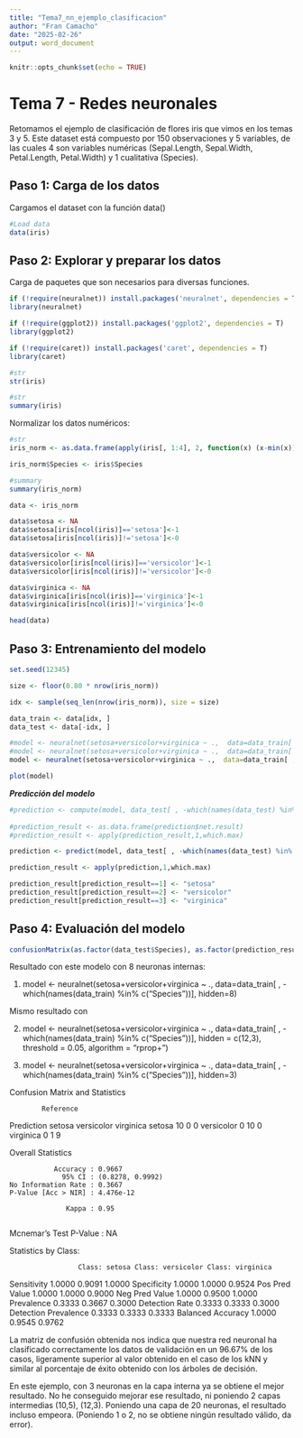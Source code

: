 ```yaml
---
title: "Tema7_nn_ejemplo_clasificacion"
author: "Fran Camacho"
date: "2025-02-26"
output: word_document
---
```


```r
knitr::opts_chunk$set(echo = TRUE)
```

# Tema 7 - Redes neuronales

Retomamos el ejemplo de clasificación de flores iris que vimos en los temas 3 y 5. 
Este dataset está compuesto por 150 observaciones y 5 variables, de las cuales 4 son
variables numéricas (Sepal.Length, Sepal.Width, Petal.Length, Petal.Width) y 1
cualitativa (Species).



## Paso 1: Carga de los datos

Cargamos el dataset con la función data()

```r
#Load data
data(iris)
```


## Paso 2: Explorar y preparar los datos

Carga de paquetes que son necesarios para diversas funciones.

```r
if (!require(neuralnet)) install.packages('neuralnet', dependencies = T)
library(neuralnet)

if (!require(ggplot2)) install.packages('ggplot2', dependencies = T)
library(ggplot2)

if (!require(caret)) install.packages('caret', dependencies = T)
library(caret)   
```


```r
#str
str(iris)
```


```r
#str
summary(iris)
```

Normalizar los datos numéricos:

```r
#str
iris_norm <- as.data.frame(apply(iris[, 1:4], 2, function(x) (x-min(x))/(max(x)-min(x)))) 

iris_norm$Species <- iris$Species
```


```r
#summary
summary(iris_norm)
```


```r
data <- iris_norm

data$setosa <- NA
data$setosa[iris[ncol(iris)]=='setosa']<-1
data$setosa[iris[ncol(iris)]!='setosa']<-0

data$versicolor <- NA
data$versicolor[iris[ncol(iris)]=='versicolor']<-1
data$versicolor[iris[ncol(iris)]!='versicolor']<-0

data$virginica <- NA
data$virginica[iris[ncol(iris)]=='virginica']<-1
data$virginica[iris[ncol(iris)]!='virginica']<-0
```


```r
head(data)
```




## Paso 3: Entrenamiento del modelo

```r
set.seed(12345)

size <- floor(0.80 * nrow(iris_norm))

idx <- sample(seq_len(nrow(iris_norm)), size = size)

data_train <- data[idx, ]
data_test <- data[-idx, ]
```


```r
#model <- neuralnet(setosa+versicolor+virginica ~ .,  data=data_train[ , -which(names(data_train) %in% c("Species"))], hidden=8)  # (1)
#model <- neuralnet(setosa+versicolor+virginica ~ .,  data=data_train[ , -which(names(data_train) %in% c("Species"))], hidden = c(12,3), threshold = 0.05, algorithm = "rprop+") (2)
model <- neuralnet(setosa+versicolor+virginica ~ .,  data=data_train[ , -which(names(data_train) %in% c("Species"))], hidden=3)  # (0)
```


```r
plot(model)
```


***Predicción del modelo***

```r
#prediction <- compute(model, data_test[ , -which(names(data_test) %in% c("Species"))])   #compute is deprecated! 
                                                                                          # ?compute: The function compute is deprecated. Please refer to the new function predict.nn.
#prediction_result <- as.data.frame(prediction$net.result)
#prediction_result <- apply(prediction_result,1,which.max)

prediction <- predict(model, data_test[ , -which(names(data_test) %in% c("Species"))])

prediction_result <- apply(prediction,1,which.max)

```


```r
prediction_result[prediction_result==1] <- "setosa"
prediction_result[prediction_result==2] <- "versicolor"
prediction_result[prediction_result==3] <- "virginica"
```


## Paso 4: Evaluación del modelo

```r
confusionMatrix(as.factor(data_test$Species), as.factor(prediction_result))
```

Resultado con este modelo con 8 neuronas internas:

(1) model <- neuralnet(setosa+versicolor+virginica ~ .,  data=data_train[ , -which(names(data_train) %in% c("Species"))], hidden=8)

Mismo resultado con

(2) model <- neuralnet(setosa+versicolor+virginica ~ .,  data=data_train[ , -which(names(data_train) %in% c("Species"))], hidden = c(12,3), threshold = 0.05, algorithm = "rprop+")

(0) model <- neuralnet(setosa+versicolor+virginica ~ .,  data=data_train[ , -which(names(data_train) %in% c("Species"))], hidden=3)

Confusion Matrix and Statistics

            Reference
Prediction   setosa versicolor virginica
  setosa         10          0         0
  versicolor      0         10         0
  virginica       0          1         9

Overall Statistics
                                          
               Accuracy : 0.9667          
                 95% CI : (0.8278, 0.9992)
    No Information Rate : 0.3667          
    P-Value [Acc > NIR] : 4.476e-12       
                                          
                  Kappa : 0.95            
                                          
 Mcnemar's Test P-Value : NA              

Statistics by Class:

                     Class: setosa Class: versicolor Class: virginica
Sensitivity                 1.0000            0.9091           1.0000
Specificity                 1.0000            1.0000           0.9524
Pos Pred Value              1.0000            1.0000           0.9000
Neg Pred Value              1.0000            0.9500           1.0000
Prevalence                  0.3333            0.3667           0.3000
Detection Rate              0.3333            0.3333           0.3000
Detection Prevalence        0.3333            0.3333           0.3333
Balanced Accuracy           1.0000            0.9545           0.9762



La matriz de confusión obtenida nos indica que nuestra red neuronal ha clasificado
correctamente los datos de validación en un 96.67% de los casos, ligeramente
superior al valor obtenido en el caso de los kNN y similar al porcentaje de éxito
obtenido con los árboles de decisión.


En este ejemplo, con 3 neuronas en la capa interna ya se obtiene el mejor resultado.
No he conseguido mejorar ese resultado, ni poniendo 2 capas intermedias (10,5), (12,3).
Poniendo una capa de 20 neuronas, el resultado incluso empeora.
(Poniendo 1 o 2, no se obtiene ningún resultado válido, da error).











